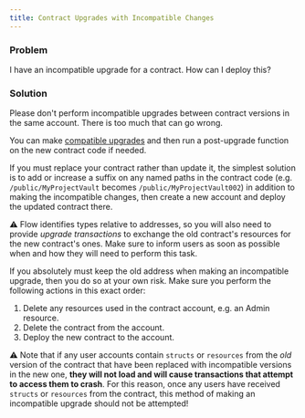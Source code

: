 ```yaml
---
title: Contract Upgrades with Incompatible Changes
---
```


### Problem

I have an incompatible upgrade for a contract. How can I deploy this?

### Solution

Please don't perform incompatible upgrades between contract versions in the same account.
There is too much that can go wrong.

You can make [compatible upgrades](./language/contract-updatability.md) and then run a post-upgrade function on the new contract code if needed.

If you must replace your contract rather than update it,
the simplest solution is to add or increase a suffix on any named paths in the contract code
(e.g. `/public/MyProjectVault` becomes `/public/MyProjectVault002`) in addition to making the incompatible changes,
then create a new account and deploy the updated contract there.

⚠️ Flow identifies types relative to addresses, so you will also need to provide _upgrade transactions_ to exchange the old contract's resources for the new contract's ones. Make sure to inform users as soon as possible when and how they will need to perform this task.

If you absolutely must keep the old address when making an incompatible upgrade, then you do so at your own risk. Make sure you perform the following actions in this exact order:

1. Delete any resources used in the contract account, e.g. an Admin resource.
2. Delete the contract from the account.
3. Deploy the new contract to the account.

⚠️ Note that if any user accounts contain `structs` or `resources` from the _old_ version of the contract that have been replaced with incompatible versions in the new one, **they will not load and will cause transactions that attempt to access them to crash**. For this reason, once any users have received `structs` or `resources` from the contract, this method of making an incompatible upgrade should not be attempted!
